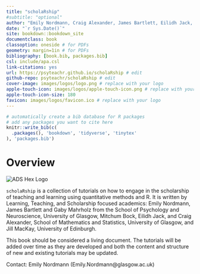 ```yaml
--- 
title: "scholaRship" 
#subtitle: "optional" 
author: "Emily Nordmann, Craig Alexander, James Bartlett, Eilidh Jack, Gaby Mahrholz, Jill MacKay, Mitchum Bock" # edit
date: "`r Sys.Date()`"
site: bookdown::bookdown_site
documentclass: book
classoption: oneside # for PDFs
geometry: margin=1in # for PDFs
bibliography: [book.bib, packages.bib]
csl: include/apa.csl
link-citations: yes
url: https://psyteachr.github.io/scholaRship # edit
github-repo: psyteachr/scholaRship # edit
cover-image: images/logos/logo.png # replace with your logo
apple-touch-icon: images/logos/apple-touch-icon.png # replace with your logo
apple-touch-icon-size: 180
favicon: images/logos/favicon.ico # replace with your logo
---
```


```r
# automatically create a bib database for R packages
# add any packages you want to cite here
knitr::write_bib(c(
  .packages(), 'bookdown', 'tidyverse', 'tinytex'
), 'packages.bib')

```

# Overview {-}

<div class="small_right"><img src="images/logos/logo.png" 
     alt="ADS Hex Logo" /></div>


`scholaRship` is a collection of tutorials on how to engage in the scholarship of teaching and learning using quantitative methods and R. It is written by Learning, Teaching, and Scholarship focused academics: Emily Nordmann, James Bartlett and Gaby Mahrholz from the School of Psychology and Neuroscience, University of Glasgow, Mitchum Bock, Eilidh Jack, and Craig Alexander, School of Mathematics and Statistics, University of Glasgow, and Jill MacKay, University of Edinburgh.

This book should be considered a living document. The tutorials will be added over time as they are developed and both the content and structure of new and existing tutorials may be updated.

Contact: Emily Nordmann (Emily.Nordmann@glasgow.ac.uk)


